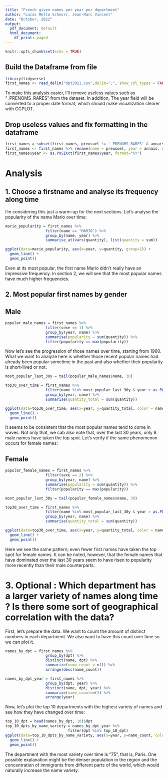 ```yaml
---
title: "French given names per year per department"
author: "Lucas Mello Schnorr, Jean-Marc Vincent"
date: "October, 2022"
output:
  pdf_document: default
  html_document:
    df_print: paged
---
```


```r
knitr::opts_chunk$set(echo = TRUE)
```

## Build the Dataframe from file

```r
library(tidyverse)
first_names <- read_delim("dpt2021.csv",delim=";", show_col_types = FALSE)
```

To make this analysis easier, I'll remove useless values such as "_PRENOMS_RARES" from the dataset. In addition, The year field will be converted to a proper date format, which should make visualization clearer with GGPLOT.

## Drop useless values and fix formatting in the dataframe
```r
first_names = subset(first_names, preusuel != '_PRENOMS_RARES' & annais != 'XXXX')
first_names <- first_names %>% rename(name = preusuel, year = annais, quantity = nombre)
first_names$year <- as.POSIXct(first_names$year, format="%Y")
```

# Analysis

## 1. Choose a firstname and analyse its frequency along time
I'm considering this just a warm-up for the next sections. Let's analyse the popularity of the name Mario over time:

```r
mario_popularity = first_names %>%
                  filter(name == "MARIO") %>%
                  group_by(name, year) %>%
                  summarise_at(vars(quantity), list(quantity = sum))

ggplot(data=mario_popularity, aes(x=year, y=quantity, group=1)) +
  geom_line() +
  geom_point()
```
Even at its most popular, the first name Mario didn't really have an impressive frequency. In section 2, we will see that the most popular names have much higher frequencies.

## 2. Most popular first names by gender
## Male
```r
popular_male_names = first_names %>%
                  filter(sexe == 1) %>% 
                  group_by(year, name) %>% 
                  summarise(popularity = sum(quantity)) %>% 
                  filter(popularity == max(popularity))
```

Now let's see the progression of those names over time, starting from 1960. What we want to analyze here is whether those recent popular names had already been popular sometime in the past and also whether their popularity is short-lived or not.
```r
most_popular_last_30y = tail(popular_male_names$name, 30)

top30_over_time = first_names %>%
                  filter(name %in% most_popular_last_30y & year > as.POSIXct("1960-01-01")) %>% 
                  group_by(year, name) %>% 
                  summarise(quantity_total = sum(quantity))

ggplot(data=top30_over_time, aes(x=year, y=quantity_total, color = name, group=name)) +
  geom_line() +
  geom_point()
```

It seems to be consistent that the most popular names tend to come in waves. Not only that, we cab also note that, over the last 30 years, only 8 male names have taken the top spot. Let's verify if the same phenomenon occurs for female names:

## Female
```r
popular_female_names = first_names %>%
                  filter(sexe == 2) %>% 
                  group_by(year, name) %>% 
                  summarise(popularity = sum(quantity)) %>% 
                  filter(popularity == max(popularity))
```

```r
most_popular_last_30y = tail(popular_female_names$name, 30)

top30_over_time = first_names %>%
                  filter(name %in% most_popular_last_30y & year > as.POSIXct("1960-01-01")) %>% 
                  group_by(year, name) %>% 
                  summarise(quantity_total = sum(quantity))

ggplot(data=top30_over_time, aes(x=year, y=quantity_total, color = name, group=name)) +
  geom_line() +
  geom_point()
```

Here we see the same pattern; even fewer first names have taken the top spot for female names. It can be noted, however, that the female names that have dominated over the last 30 years seem to have risen to popularity more recently than their male counterparts.

# 3. Optional : Which department has a larger variety of names along time ? Is there some sort of geographical correlation with the data?

First, let's prepare the data. We want to count the amount of distinct numbers in each department. We also want to have this count over time so we can plot it.

```r
names_by_dpt = first_names %>%                   
                  group_by(dpt) %>% 
                  distinct(name, dpt) %>%
                  summarize(name_count = n()) %>%
                  arrange(desc(name_count))

names_by_dpt_year = first_names %>%                   
                  group_by(dpt, year) %>% 
                  distinct(name, dpt, year) %>%
                  summarize(name_count=n()) %>%
                  arrange(year)
```

Now, let's plot the top 10 departments with the highest variety of names and see how they have changed over time:
```r
top_10_dpt = head(names_by_dpt, 10)$dpt
top_10_dpts_by_name_variety = names_by_dpt_year %>%
                            filter(dpt %in% top_10_dpt)
ggplot(data=top_10_dpts_by_name_variety, aes(x=year, y=name_count, color = dpt, group = dpt)) +
  geom_line() +
  geom_point()
```
The department with the most variety over time is "75", that is, Paris. One possible explanation might be the denser population in the region and the concentration of immigrants from different parts of the world, which would naturally increase the name variety.